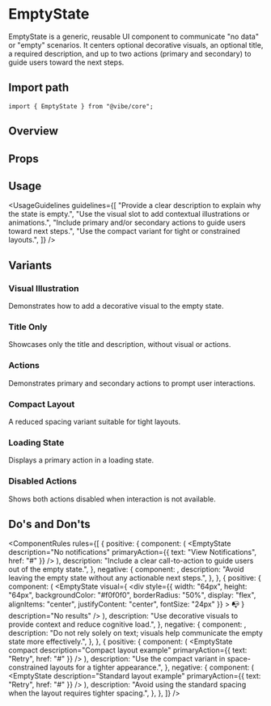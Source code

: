 
<Meta of={EmptyStateStories} />

# EmptyState

EmptyState is a generic, reusable UI component to communicate "no data" or "empty" scenarios. It centers optional decorative visuals, an optional title, a required description, and up to two actions (primary and secondary) to guide users toward the next steps.

## Import path

```tsx
import { EmptyState } from "@vibe/core"; 
```

## Overview

<Canvas of={EmptyStateStories.Overview} />

## Props

<PropsTable />

## Usage

<UsageGuidelines
  guidelines={[
    "Provide a clear description to explain why the state is empty.",
    "Use the visual slot to add contextual illustrations or animations.",
    "Include primary and/or secondary actions to guide users toward next steps.",
    "Use the compact variant for tight or constrained layouts.",
  ]}
/>

## Variants

### Visual Illustration

Demonstrates how to add a decorative visual to the empty state.

<Canvas of={EmptyStateStories.WithVisual} />

### Title Only

Showcases only the title and description, without visual or actions.

<Canvas of={EmptyStateStories.WithTitle} />

### Actions

Demonstrates primary and secondary actions to prompt user interactions.

<Canvas of={EmptyStateStories.WithBothActions} />

### Compact Layout

A reduced spacing variant suitable for tight layouts.

<Canvas of={EmptyStateStories.Compact} />

### Loading State

Displays a primary action in a loading state.

<Canvas of={EmptyStateStories.LoadingState} />

### Disabled Actions

Shows both actions disabled when interaction is not available.

<Canvas of={EmptyStateStories.DisabledState} />

## Do's and Don'ts

<ComponentRules
  rules={[
    {
      positive: {
        component: (
          <EmptyState
            description="No notifications"
            primaryAction={{ text: "View Notifications", href: "#" }}
          />
        ),
        description:
          "Include a clear call-to-action to guide users out of the empty state.",
      },
      negative: {
        component: <EmptyState description="No notifications" />,
        description:
          "Avoid leaving the empty state without any actionable next steps.",
      },
    },
    {
      positive: {
        component: (
          <EmptyState
            visual={
              <div
                style={{
                  width: "64px",
                  height: "64px",
                  backgroundColor: "#f0f0f0",
                  borderRadius: "50%",
                  display: "flex",
                  alignItems: "center",
                  justifyContent: "center",
                  fontSize: "24px"
                }}
              >
                📭
              </div>
            }
            description="No results"
          />
        ),
        description:
          "Use decorative visuals to provide context and reduce cognitive load.",
      },
      negative: {
        component: <EmptyState description="No results" />,
        description:
          "Do not rely solely on text; visuals help communicate the empty state more effectively.",
      },
    },
    {
      positive: {
        component: (
          <EmptyState
            compact
            description="Compact layout example"
            primaryAction={{ text: "Retry", href: "#" }}
          />
        ),
        description:
          "Use the compact variant in space-constrained layouts for a tighter appearance.",
      },
      negative: {
        component: (
          <EmptyState
            description="Standard layout example"
            primaryAction={{ text: "Retry", href: "#" }}
          />
        ),
        description:
          "Avoid using the standard spacing when the layout requires tighter spacing.",
      },
    },
  ]}
/> 